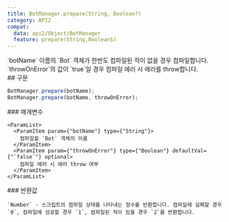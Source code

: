 ```yaml
---
title: BotManager.prepare(String, Boolean?)
category: API2
compat:
  data: api2/Object/BotManager
  feature: prepare(String,Boolean$)
---
```


<Section>
  `botName` 이름의 `Bot` 객체가 한번도 컴파일된 적이 없을 경우 컴파일합니다. `throwOnError`의 값이 `true`일 경우 컴파일 에러 시 에러를 throw합니다.
</Section>
<Section>
  ## 구문

  ~~~js
  BotManager.prepare(botName);
  BotManager.prepare(botName, throwOnError);
  ~~~

  <Section>
    ### 매개변수

    <ParamList>
      <ParamItem param={"botName"} type={"String"}>
        컴파일할 `Bot` 객체의 이름
      </ParamItem>
      <ParamItem param={"throwOnError"} type={"Boolean"} defaultVal={"`false`"} optional>
        컴파일 에러 시 에러 throw 여부
      </ParamItem>
    </ParamList>
  </Section>
  <Section>
    ### 반환값

    `Number` - 스크립트의 컴파일 상태를 나타내는 정수를 반환합니다. 컴파일에 실패할 경우 `0`, 컴파일에 성공할 경우 `1`, 컴파일된 적이 있을 경우 `2`를 반환합니다.
  </Section>
</Section>